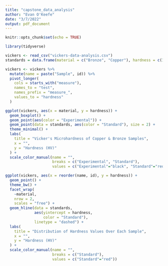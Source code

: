 ```yaml
---
title: "capstone_data_analysis"
author: "Evan O'Keefe"
date: "3/7/2022"
output: pdf_document
---
```


```r
knitr::opts_chunk$set(echo = TRUE)
```

```r
library(tidyverse)

vickers <- read_csv("vickers-data-analysis.csv")
standards = data.frame(material = c("Bronze", "Copper"), hardness = c(107, 50))

vickers <- vickers %>%
  mutate(name = paste("Sample", id)) %>% 
  pivot_longer(
    cols = starts_with("measure"),
    names_to = "test",
    names_prefix = "measure_",
    values_to = "hardness"
  )

ggplot(vickers, aes(x = material, y = hardness)) +
  geom_boxplot() +
  geom_point(aes(color = "Experimental")) +
  geom_point(data = standards, aes(color = "Standard"), size = 2) +
  theme_minimal() +
  labs(
    title = "Vicker's Microhardness of Copper & Bronze Samples",
    x = "",
    y = "Hardness (HV)"
  ) +
  scale_color_manual(name = "",
                     breaks = c("Experimental", "Standard"),
                     values = c("Experimental"="black", "Standard"="red"))
```

```r
ggplot(vickers, aes(x = reorder(name, id), y = hardness)) +
  geom_point() +
  theme_bw() +
  facet_wrap(
    ~material,
    nrow = 2,
    scales = "free") +
  geom_hline(data = standards,
             aes(yintercept = hardness,
                 color = "Standard"),
             linetype = "dashed") +
  labs(
    title = "Distribution of Hardness Values Over Each Sample",
    x = "",
    y = "Hardness (HV)"
  ) +
  scale_color_manual(name = "",
                     breaks = c("Standard"),
                     values = c("Standard"="red"))

```

